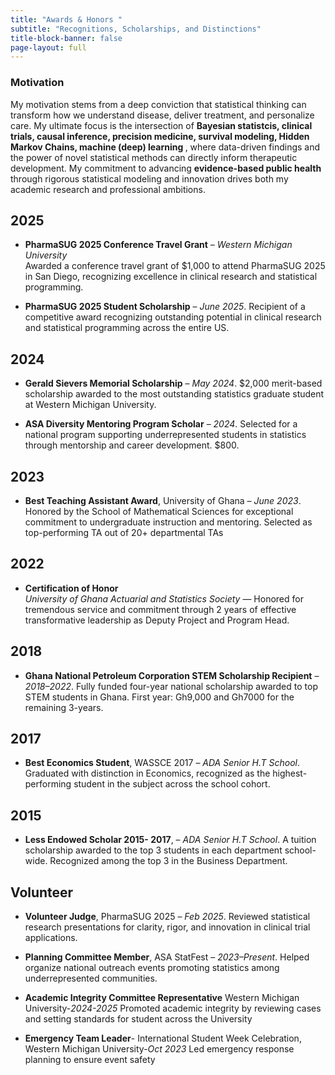 ```yaml
---
title: "Awards & Honors "
subtitle: "Recognitions, Scholarships, and Distinctions"
title-block-banner: false
page-layout: full
---
```


### Motivation

My motivation stems from a deep conviction that statistical thinking can transform how we understand disease, deliver treatment, and personalize care. My ultimate focus is the intersection of **Bayesian statistcis, clinical trials, causal inference, precision medicine, survival modeling, Hidden Markov Chains, machine (deep) learning **, where data-driven findings and the power of novel statistical methods can directly inform therapeutic development. My commitment to advancing **evidence-based public health** through rigorous statistical modeling and innovation drives both my academic research and professional ambitions. 

## 2025
- **PharmaSUG 2025 Conference Travel Grant** – *Western Michigan University*  
  Awarded a conference travel grant of $1,000 to attend PharmaSUG 2025 in San Diego, recognizing excellence in clinical research and statistical programming.


- **PharmaSUG 2025 Student Scholarship** – *June 2025*. Recipient of a competitive award recognizing outstanding potential in clinical research and statistical programming across the entire US.




## 2024
- **Gerald Sievers Memorial Scholarship** – *May 2024*. \$2,000 merit-based scholarship awarded to the most outstanding statistics graduate student at Western Michigan University.

- **ASA Diversity Mentoring Program Scholar** – *2024*. Selected for a national program supporting underrepresented students in statistics through mentorship and career development. \$800.



## 2023
- **Best Teaching Assistant Award**, University of Ghana – *June 2023*. Honored by the School of Mathematical Sciences for exceptional commitment to undergraduate instruction and mentoring. Selected as top-performing TA out of 20+ departmental TAs



## 2022
- **Certification of Honor**  
  *University of Ghana Actuarial and Statistics Society* — Honored for tremendous service and commitment through 2 years of effective transformative leadership as Deputy Project and Program Head.


## 2018
- **Ghana National Petroleum Corporation STEM Scholarship Recipient** – *2018–2022*. Fully funded four-year national scholarship awarded to top STEM students in Ghana. First year: Gh9,000 and Gh7000 for the remaining 3-years.

## 2017
- **Best Economics Student**, WASSCE 2017 – *ADA Senior H.T School*. Graduated with distinction in Economics, recognized as the highest-performing student in the subject across the school cohort.

## 2015
- **Less Endowed Scholar 2015- 2017**,  – *ADA Senior H.T School*. A tuition scholarship awarded to the top 3 students in each department school-wide. Recognized among the top 3 in the Business Department.


## Volunteer

- **Volunteer Judge**, PharmaSUG 2025 – *Feb 2025*. Reviewed statistical research presentations for clarity, rigor, and innovation in clinical trial applications.

- **Planning Committee Member**, ASA StatFest – *2023–Present*. Helped organize national outreach events promoting statistics among underrepresented communities.


- **Academic Integrity Committee Representative** Western Michigan University-*2024-2025*
Promoted academic integrity by reviewing cases and setting standards for student across the University

- **Emergency Team Leader**- International Student Week Celebration, Western Michigan University-*Oct 2023* 
Led emergency response planning to ensure event safety
